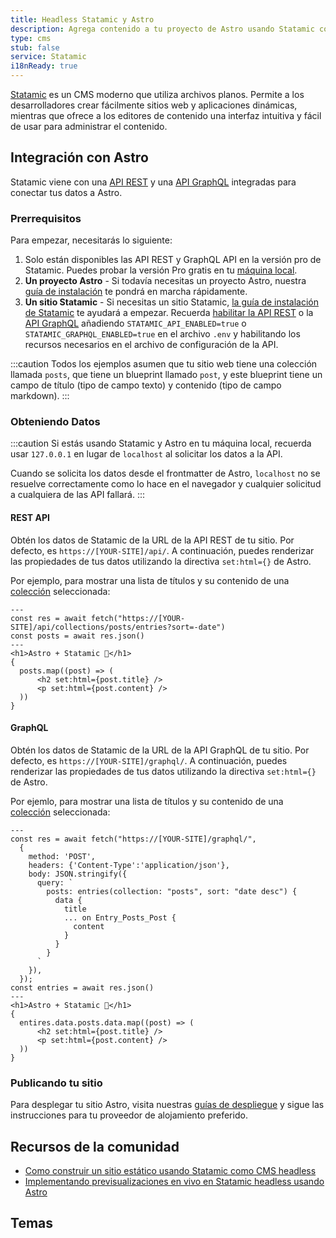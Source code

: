 ```yaml
---
title: Headless Statamic y Astro
description: Agrega contenido a tu proyecto de Astro usando Statamic como CMS
type: cms
stub: false
service: Statamic
i18nReady: true
---
```


[Statamic](https://statamic.com/) es un CMS moderno que utiliza archivos planos. Permite a los desarrolladores crear fácilmente sitios web y aplicaciones dinámicas, mientras que ofrece a los editores de contenido una interfaz intuitiva y fácil de usar para administrar el contenido.

## Integración con Astro

Statamic viene con una [API REST](https://statamic.dev/rest-api) y una [API GraphQL](https://statamic.dev/graphql) integradas para conectar tus datos a Astro.

### Prerrequisitos

Para empezar, necesitarás lo siguiente:

1. Solo están disponibles las API REST y GraphQL API en la versión pro de Statamic. Puedes probar la versión Pro gratis en tu [máquina local](https://statamic.dev/tips/how-to-enable-statamic-pro#trial-mode).
2. **Un proyecto Astro** - Si todavía necesitas un proyecto Astro, nuestra [guía de instalación](/es/install-and-setup/) te pondrá en marcha rápidamente.
3. **Un sitio Statamic** - Si necesitas un sitio Statamic, [la guía de instalación de Statamic](https://statamic.dev/quick-start-guide) te ayudará a empezar.
Recuerda [habilitar la API REST](https://statamic.dev/rest-api#enable-the-api) o la [API GraphQL](https://statamic.dev/graphql#enable-graphql) añadiendo `STATAMIC_API_ENABLED=true` o `STATAMIC_GRAPHQL_ENABLED=true` en el archivo `.env` y habilitando los recursos necesarios en el archivo de configuración de la API.

:::caution
Todos los ejemplos asumen que tu sitio web tiene una colección llamada `posts`, que tiene un blueprint llamado `post`, y este blueprint tiene un campo de título (tipo de campo texto) y contenido (tipo de campo markdown).
:::

### Obteniendo Datos
:::caution
Si estás usando Statamic y Astro en tu máquina local, recuerda usar `127.0.0.1` en lugar de `localhost` al solicitar los datos a la API.

Cuando se solicita los datos desde el frontmatter de Astro, `localhost` no se resuelve correctamente como lo hace en el navegador y cualquier solicitud a cualquiera de las API fallará.
:::

#### REST API

Obtén los datos de Statamic de la URL de la API REST de tu sitio. Por defecto, es `https://[YOUR-SITE]/api/`. A continuación, puedes renderizar las propiedades de tus datos utilizando la directiva `set:html={}` de Astro. 

Por ejemplo, para mostrar una lista de títulos y su contenido de una [colección](https://statamic.dev/collections) seleccionada:

```astro title="src/pages/index.astro
---
const res = await fetch("https://[YOUR-SITE]/api/collections/posts/entries?sort=-date")
const posts = await res.json()
---
<h1>Astro + Statamic 🚀</h1>
{
  posts.map((post) => (
      <h2 set:html={post.title} />
      <p set:html={post.content} />
  ))
}
```

#### GraphQL

Obtén los datos de Statamic de la URL de la API GraphQL de tu sitio. Por defecto, es `https://[YOUR-SITE]/graphql/`. A continuación, puedes renderizar las propiedades de tus datos utilizando la directiva `set:html={}` de Astro.

Por ejemlo, para mostrar una lista de títulos y su contenido de una [colección](https://statamic.dev/collections) seleccionada:

```astro title="src/pages/index.astro
---
const res = await fetch("https://[YOUR-SITE]/graphql/",
  {
    method: 'POST',
    headers: {'Content-Type':'application/json'},
    body: JSON.stringify({
      query: `
        posts: entries(collection: "posts", sort: "date desc") {
          data {
            title
            ... on Entry_Posts_Post {
              content
            }
          }
        }
      `
    }),
  });
const entries = await res.json()
---
<h1>Astro + Statamic 🚀</h1>
{
  entires.data.posts.data.map((post) => (
      <h2 set:html={post.title} />
      <p set:html={post.content} />
  ))
}
```

### Publicando tu sitio

Para desplegar tu sitio Astro, visita nuestras [guías de despliegue](/es/guides/deploy/) y sigue las instrucciones para tu proveedor de alojamiento preferido.

## Recursos de la comunidad

- [Como construir un sitio estático usando Statamic como CMS headless](https://buddy.works/guides/statamic-rest-api)
- [Implementando previsualizaciones en vivo en Statamic headless usando Astro](https://maciekpalmowski.dev/implementing-live-previews-in-headless-statamic-when-using-astro/)

## Temas

<Grid>
  <Card title="Creek" href="https://astro.build/themes/details/creek/" thumbnail="creek.png"/>
</Grid>
